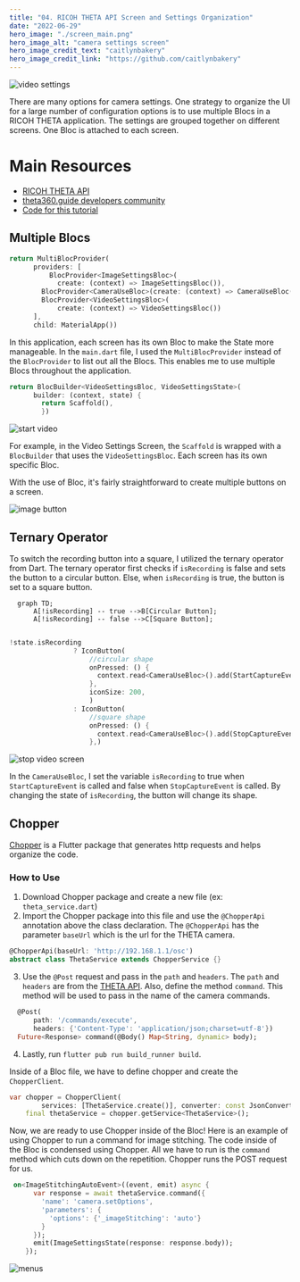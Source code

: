 ```yaml
---
title: "04. RICOH THETA API Screen and Settings Organization"
date: "2022-06-29"
hero_image: "./screen_main.png"
hero_image_alt: "camera settings screen"
hero_image_credit_text: "caitlynbakery"
hero_image_credit_link: "https://github.com/caitlynbakery"
---
```



![video settings](screen_1.png)

There are many options for camera settings.  One strategy to organize the UI for a large number of configuration options is 
to use multiple Blocs in a RICOH THETA application. The settings are grouped together on different screens. One Bloc is attached to each screen. 

# Main Resources

* [RICOH THETA API](https://api.ricoh/docs/theta-web-api-v2.1/)
* [theta360.guide developers community](https://theta360.guide/)
* [Code for this tutorial](https://github.com/theta360developers/theta_x_gs4)

## Multiple Blocs

```dart
return MultiBlocProvider(
      providers: [
          BlocProvider<ImageSettingsBloc>(
            create: (context) => ImageSettingsBloc()),
        BlocProvider<CameraUseBloc>(create: (context) => CameraUseBloc()),
        BlocProvider<VideoSettingsBloc>(
            create: (context) => VideoSettingsBloc())
      ],
      child: MaterialApp())
```

In this application, each screen has its own Bloc to make the State more manageable. In the `main.dart` file, I used the `MultiBlocProvider` instead of the `BlocProvider` to list out all the Blocs. This enables me to use multiple Blocs throughout the application.

```dart
return BlocBuilder<VideoSettingsBloc, VideoSettingsState>(
      builder: (context, state) {
        return Scaffold(),
        })
```

![start video](./screen_2.png)

For example, in the Video Settings Screen, the `Scaffold` is wrapped with a `BlocBuilder` that uses the `VideoSettingsBloc`. Each screen has its own specific Bloc. 

With the use of Bloc, it's fairly straightforward to create multiple buttons on a screen. 

![image button](./imagebutton.png)


## Ternary Operator

To switch the recording button into a square, I utilized the ternary operator from Dart. The ternary operator first checks if `isRecording` is false and sets the button to a circular button. Else, when `isRecording` is true, the button is set to a square button. 

```mermaid
  graph TD;
      A[!isRecording] -- true -->B[Circular Button];
      A[!isRecording] -- false -->C[Square Button];
     
```


```dart
!state.isRecording
                ? IconButton(
                    //circular shape
                    onPressed: () {
                      context.read<CameraUseBloc>().add(StartCaptureEvent());
                    },
                    iconSize: 200,
                    )
                : IconButton(
                    //square shape
                    onPressed: () {
                      context.read<CameraUseBloc>().add(StopCaptureEvent());
                    },)
```

![stop video screen](./screen_3.png)

In the `CameraUseBloc`, I set the variable `isRecording` to true when `StartCaptureEvent` is called and false when `StopCaptureEvent` is called. By changing the state of `isRecording`, the button will change its shape. 

## Chopper

[Chopper](https://pub.dev/packages/chopper) is a Flutter package that generates http requests and helps organize the code.

### How to Use

1. Download Chopper package and create a new file (ex: `theta_service.dart`)
2. Import the Chopper package into this file and use the `@ChopperApi` annotation above the class declaration. The `@ChopperApi` has the parameter `baseUrl` which is the url for the THETA camera.

```dart 
@ChopperApi(baseUrl: 'http://192.168.1.1/osc')
abstract class ThetaService extends ChopperService {}
```

3. Use the `@Post` request and pass in the `path` and `headers`. The `path` and `headers` are from the [THETA API](https://api.ricoh/docs/theta-web-api-v2.1/getting_started/). Also, define the method `command`. This method will be used to pass in the name of the camera commands. 

```dart
  @Post(
      path: '/commands/execute',
      headers: {'Content-Type': 'application/json;charset=utf-8'})
  Future<Response> command(@Body() Map<String, dynamic> body);
```

4. Lastly, run `flutter pub run build_runner build`.

Inside of a Bloc file, we have to define chopper and create the `ChopperClient`.

```dart 
var chopper = ChopperClient(
        services: [ThetaService.create()], converter: const JsonConverter());
    final thetaService = chopper.getService<ThetaService>();
```

Now, we are ready to use Chopper inside of the Bloc! Here is an example of using Chopper to run a command for image stitching. The code inside of the Bloc is condensed using Chopper. All we have to run is the `command` method which cuts down on the repetition. Chopper runs the POST request for us.

```dart
 on<ImageStitchingAutoEvent>((event, emit) async {
      var response = await thetaService.command({
        'name': 'camera.setOptions',
        'parameters': {
          'options': {'_imageStitching': 'auto'}
        }
      });
      emit(ImageSettingsState(response: response.body));
    });
````

![menus](screen_4.png)
